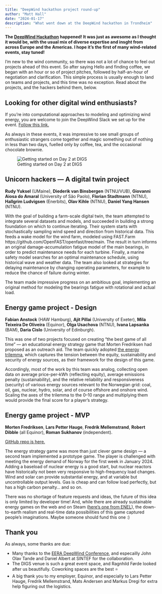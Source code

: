 ```yaml
---
title: "DeepWind hackathon project round-up"
author: "Matt Hall"
date: "2024-01-17"
description: "What went down at the DeepWind hackathon in Trondheim"
---
```


**The [DeepWind Hackathon](https://scienxlab.org/blog/a-wind-powered-hackathon.html) happened! It was just as awesome as I thought it would be, with the usual mix of diverse expertise and insght from across Europe and the Americas. I hope it's the first of many wind-related events, stay tuned!**

I'm new to the wind community, so there was not a lot of chance to feel out projects ahead of this event. So after saying Hello and finding coffee, we began with an hour or so of project pitches, followed by half-an-hour of negotiation and clarification. This simple process is usually enough to land on teams and projects, and this time was no exception. Read about the projects, and the hackers behind them, below.

::: {.callout-tip}
## Looking for other digital wind enthusiasts?

If you're into computational approaches to modeling and optimizing wind energy, you are welcome to join the DeepWind Slack we set up for the event. [Follow this link.](https://join.slack.com/t/deepwind/shared_invite/zt-29vbt9jgm-c0ycK_UBfKTLTNrUmIVxFg)
:::

As always in these events, it was impressive to see small groups of enthusiastic strangers come together and magic something out of nothing in less than two days, fuelled only by coffee, tea, and the occasional chocolate brownie.

![Getting started on Day 2 at DIGS](./deepwind-hackathon.jpg)

## Unicorn hackers — A digital twin project

**Rudy Yuksel** (UMaine), **Diederik van Binsbergen** (NTNU/VUB), **Giovanni Aiosa do Amaral** (University of São Paolo), **Florian Stadtmann** (NTNU), **Hallgrim Ludvigsen** (Enerbits), **Olav Kihle** (NTNU), **Daniel Yang Hansen** (NTNU).

With the goal of building a farm-scale digital twin, the team attempted to integrate several datasets and models, and succeeded in building a strong foundation on which to continue iterating. Their system starts with stochastically sampling wind speed and direction from historical data. This feeds a wake model for the wind farm, modeled using FAST.Farm https://github.com/OpenFAST/openfast/tree/main. The result in turn informs an original damage-accumulation fatigue model of the main bearings, in order to predict maintenance needs for each turbine. Finally, a marine safety model searches for an optimal maintenance schedule, using historical wave and weather data. The team also looked at strategies for delaying maintenance by changing operating parameters, for example to reduce the chance of failure during winter.

The team made impressive progress on an ambitious goal, implementing an original method for modeling the bearings fatigue with rotational and actual load.


## Energy game project - Design

**Fabian Anstock** (HAW Hamburg), **Ajit Pillai** (University of Exeter), **Mila Teixeira De Oliveira** (Equinor), **Olga Usachova** (NTNU), **Ivana Lapsanka** (BAM), **Daria Cislo** (University of Edinburgh).

This was one of two projects focused on creating "the best game of all time" — an educational energy strategy game that Morten Fredriksen had proposed as an outreach aid. The team quickly adopted [the energy trilemma](https://www.worldenergy.org/transition-toolkit/world-energy-trilemma-index), which captures the tension between the equity, sustainability and security of energy sources, as their framework for the design of this game.

Accordingly, most of the work by this team was analog, collecting open data on average price-per-kWh (reflecting equity), average emissions penalty (sustainability), and the relative reliability and responsiveness (security) of various energy sources relevant to the Norwegian grid: coal, oil, gas, nuclear, hydro, solar, and of course offshore and onshore wind. Scaling the axes of the trilemma to the 0–10 range and multiplying them would provide the final score for a player's strategy.


## Energy game project - MVP

**Morten Fredriksen**, **Lars Petter Hauge**, **Fredrik Mellemstrand**, **Robert Dibble** (all Equinor), **Roman Sukhanov** (independent).

[GitHub repo is here.](https://github.com/MortFred/hackaton-energy-game)

The energy strategy game was more than just clever game design — a second team  implemented a prototype game. The player is challenged with meeting the energy demand of Norway for the first week in January 2024. Adding a baseload of nuclear energy is a good start, but nuclear reactors have historically not been very responsive to high-frequency load changes. Wind and solar can provide substantial energy, and at variable but uncontrollable output levels. Gas is cheap and can follow load perfectly, but has a high carbon penalty... and so on.

There was no shortage of feature requests and ideas, the future of this idea is only limited by developer time! And, while there are already sustainable energy games on the web and on Steam ([here's one from ENEL](https://resources.enelgreenpower.com/game/#/)), the down-to-earth realism and real-time data possibilities of this game captured people's imaginations. Maybe someone should fund this one :)


## Thank you

As always, some thanks are due:

- Many thanks to the [EERA DeepWind Conference](https://www.deepwind.no/programme/), and especailly John Olav Tande and Daniel Albert at SINTEF for the collaboration.
- The DIGS venue is such a great event space, and Ragnhild Førde looked after us beautifully. Coworking spaces are the best ⭐
- A big thank you to my employer, Equinor, and especially to Lars Petter Hauge, Fredrik Mellemstrand, Mats Andersen and Markus Dregi for extra help figuring out the logistics.
